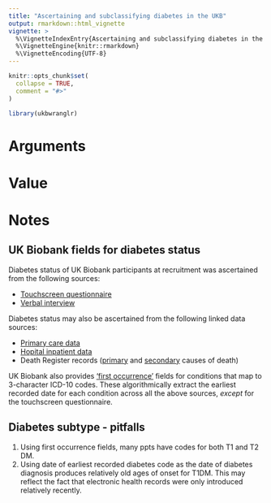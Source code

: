 ```yaml
---
title: "Ascertaining and subclassifying diabetes in the UKB"
output: rmarkdown::html_vignette
vignette: >
  %\VignetteIndexEntry{Ascertaining and subclassifying diabetes in the UKB}
  %\VignetteEngine{knitr::rmarkdown}
  %\VignetteEncoding{UTF-8}
---
```


```r
knitr::opts_chunk$set(
  collapse = TRUE,
  comment = "#>"
)
```

```r
library(ukbwranglr)
```

# Arguments

# Value

# Notes

## UK Biobank fields for diabetes status

Diabetes status of UK Biobank participants at recruitment was ascertained from the following sources:

  - [Touchscreen questionnaire](http://biobank.ndph.ox.ac.uk/ukb/label.cgi?id=100025)
  - [Verbal interview](https://biobank.ndph.ox.ac.uk/ukb/label.cgi?id=100071)
  
Diabetes status may also be ascertained from the following linked data sources:

  - [Primary care data](https://biobank.ndph.ox.ac.uk/ukb/label.cgi?id=3000)
  - [Hopital inpatient data](https://biobank.ndph.ox.ac.uk/ukb/label.cgi?id=2000)
  - Death Register records ([primary](https://biobank.ndph.ox.ac.uk/ukb/field.cgi?id=40001) and [secondary](https://biobank.ndph.ox.ac.uk/ukb/field.cgi?id=40002) causes of death)

UK Biobank also provides ['first occurrence'](https://biobank.ndph.ox.ac.uk/ukb/label.cgi?id=1712) fields for conditions that map to 3-character ICD-10 codes. These algorithmically extract the earliest recorded date for each condition across all the above sources, *except* for the touchscreen questionnaire.

## Diabetes subtype - pitfalls

1. Using first occurrence fields, many ppts have codes for both T1 and T2 DM.
1. Using date of earliest recorded diabetes code as the date of diabetes diagnosis produces relatively old ages of onset for T1DM. This may reflect the fact that electronic health records were only introduced relatively recently.
